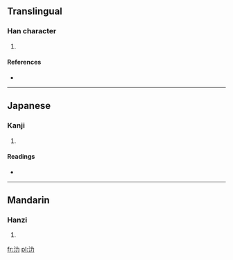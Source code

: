 ==Translingual==

===Han character===
{{Han char|rn=85|rad=水|as=02|sn=5|four=3412<sub>7</sub>|canj=水大尸 (EKS), X水大尸 (XEKS)}}

# {{defn|Han|sort=水02}}

====References====
* {{Han ref|kx=0603.070|dkj=17094|dj=0997.030|hdz=31549.060|uh=6C3B|ud=27707|bh=C9A4|bd=51620}}

----

==Japanese==

===Kanji===
{{ja-kanji|grade=|rs=水02}}

# {{defn|lang=ja|sort=水02}}

====Readings====
* {{ja-readings|on=[[ろく]] (roku)|kun=}}

----

==Mandarin==

===Hanzi===
{{cmn-hanzi|pin=[[lè]] ([[le4]])|wg=le<sup>4</sup>}}

# {{defn|lang=cmn|sort=水02}}

[[fr:氻]]
[[pl:氻]]
